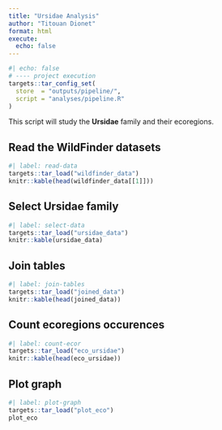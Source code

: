 ```yaml
---
title: "Ursidae Analysis"
author: "Titouan Dionet"
format: html
execute: 
  echo: false
---
```


```r
#| echo: false
# ---- project execution
targets::tar_config_set(
  store  = "outputs/pipeline/",
  script = "analyses/pipeline.R"
)
```


This script will study the **Ursidae** family and their ecoregions.

## Read the WildFinder datasets

```r
#| label: read-data
targets::tar_load("wildfinder_data")
knitr::kable(head(wildfinder_data[[1]]))
```

## Select Ursidae family

```r
#| label: select-data
targets::tar_load("ursidae_data")
knitr::kable(ursidae_data)
```

## Join tables

```r
#| label: join-tables
targets::tar_load("joined_data")
knitr::kable(head(joined_data))
```

## Count ecoregions occurences

```r
#| label: count-ecor
targets::tar_load("eco_ursidae")
knitr::kable(head(eco_ursidae))
```

## Plot graph

```r
#| label: plot-graph
targets::tar_load("plot_eco")
plot_eco
```
